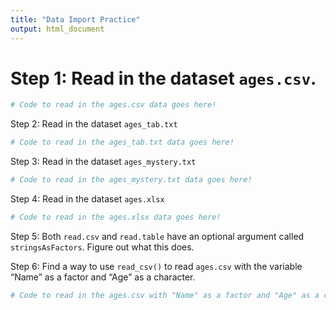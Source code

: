 ```yaml
---
title: "Data Import Practice"
output: html_document
---
```


# Step 1: Read in the dataset `ages.csv`.

```r
# Code to read in the ages.csv data goes here! 


```

Step 2: Read in the dataset `ages_tab.txt`

```r
# Code to read in the ages_tab.txt data goes here! 


```

Step 3: Read in the dataset `ages_mystery.txt`

```r
# Code to read in the ages_mystery.txt data goes here! 


```

Step 4: Read in the dataset `ages.xlsx`

```r
# Code to read in the ages.xlsx data goes here! 


```

Step 5: Both `read.csv` and `read.table` have an optional argument called `stringsAsFactors`.  Figure out what this does.

Step 6: Find a way to use `read_csv()` to read `ages.csv` with the variable
"Name" as a factor and "Age" as a character.

```r
# Code to read in the ages.csv with "Name" as a factor and "Age" as a character goes here! 


```
